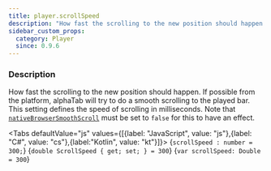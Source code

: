 ```yaml
---
title: player.scrollSpeed
description: "How fast the scrolling to the new position should happen."
sidebar_custom_props:
  category: Player
  since: 0.9.6
---
```




<SettingsHeader />

### Description
How fast the scrolling to the new position should happen. If possible from the platform, alphaTab will try to do a smooth scrolling to the played bar.
This setting defines the speed of scrolling in milliseconds.
Note that [`nativeBrowserSmoothScroll`](/docs/reference/settings/player/nativebrowsersmoothscroll) must be set to `false` for this to have an effect.

<Tabs defaultValue="js" values={[{label: "JavaScript", value: "js"},{label: "C#", value: "cs"},{label:"Kotlin", value: "kt"}]}>
<TabItem value="js">
<CodeBlock language="ts">{`scrollSpeed : number = 300;`}</CodeBlock>
</TabItem>
<TabItem value="cs">
<CodeBlock language="csharp">{`double ScrollSpeed { get; set; } = 300`}</CodeBlock>
</TabItem>
<TabItem value="kt">
<CodeBlock language="kotlin">{`var scrollSpeed: Double = 300`}</CodeBlock>
</TabItem>
</Tabs>

